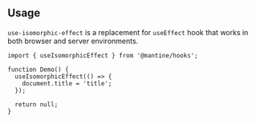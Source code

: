 

## Usage

`use-isomorphic-effect` is a replacement for `useEffect` hook that works in both browser and server environments.

```tsx
import { useIsomorphicEffect } from '@mantine/hooks';

function Demo() {
  useIsomorphicEffect(() => {
    document.title = 'title';
  });

  return null;
}
```

